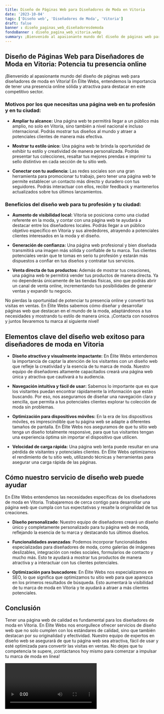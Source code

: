 ```yaml
---
title: Diseño de Páginas Web para Diseñadores de Moda en Vitoria
date: '2023-10-04'
tags: ['Diseño web', 'Diseñadores de Moda', 'Vitoria']
draft: false
banner : diseño_paginas_web_diseñadoresdemoda
fondoBanner : diseño_pagina_web_vitoria.webp
summary: ¡Bienvenido al apasionante mundo del diseño de páginas web para diseñadores de moda en Vitoria! En Élite Webs, entendemos la importancia de tener una presencia online sólida y atractiva para destacar en este competitivo sector.
---
```


## Diseño de Páginas Web para Diseñadores de Moda en Vitoria: Potencia tu presencia online

¡Bienvenido al apasionante mundo del diseño de páginas web para diseñadores de moda en Vitoria! En Élite Webs, entendemos la importancia de tener una presencia online sólida y atractiva para destacar en este competitivo sector.

### Motivos por los que necesitas una página web en tu profesión y en tu ciudad:

- **Ampliar tu alcance:** Una página web te permitirá llegar a un público más amplio, no solo en Vitoria, sino también a nivel nacional e incluso internacional. Podrás mostrar tus diseños al mundo y atraer a potenciales clientes de manera más efectiva.

- **Mostrar tu estilo único:** Una página web te brinda la oportunidad de exhibir tu estilo y creatividad de manera personalizada. Podrás presentar tus colecciones, resaltar tus mejores prendas e imprimir tu sello distintivo en cada sección de tu sitio web.

- **Conectar con tu audiencia:** Las redes sociales son una gran herramienta para promocionar tu trabajo, pero tener una página web te permite establecer un contacto más directo y duradero con tus seguidores. Podrás interactuar con ellos, recibir feedback y mantenerlos actualizados sobre tus últimos lanzamientos.

### Beneficios del diseño web para tu profesión y tu ciudad:

- **Aumento de visibilidad local:** Vitoria se posiciona como una ciudad referente en la moda, y contar con una página web te ayudará a destacar entre los diseñadores locales. Podrás llegar a un público objetivo específico en Vitoria y sus alrededores, atrayendo a potenciales clientes interesados en la moda y el diseño.

- **Generación de confianza:** Una página web profesional y bien diseñada transmitirá una imagen más sólida y confiable de tu marca. Tus clientes potenciales verán que te tomas en serio tu profesión y estarán más dispuestos a confiar en tus diseños y contratar tus servicios.

- **Venta directa de tus productos:** Además de mostrar tus creaciones, una página web te permitirá vender tus productos de manera directa. Ya no dependerás únicamente de las tiendas físicas, sino que podrás abrir un canal de venta online, incrementando tus posibilidades de generar ventas y expandir tu negocio.

No pierdas la oportunidad de potenciar tu presencia online y convertir tus visitas en ventas. En Élite Webs sabemos cómo diseñar y desarrollar páginas web que destacan en el mundo de la moda, adaptándonos a tus necesidades y mostrando tu estilo de manera única. ¡Contacta con nosotros y juntos llevaremos tu marca al siguiente nivel!

<GifSeo />

<Cta />

## Elementos clave del diseño web exitoso para diseñadores de moda en Vitoria

- **Diseño atractivo y visualmente impactante:** En Élite Webs entendemos la importancia de captar la atención de los visitantes con un diseño web que refleje la creatividad y la esencia de tu marca de moda. Nuestro equipo de diseñadores altamente capacitados creará una página web única y atractiva que cautivará a tu audiencia.

- **Navegación intuitiva y fácil de usar:** Sabemos lo importante que es que los visitantes puedan encontrar rápidamente la información que están buscando. Por eso, nos aseguramos de diseñar una navegación clara y sencilla, que permita a tus potenciales clientes explorar tu colección de moda sin problemas.

- **Optimización para dispositivos móviles:** En la era de los dispositivos móviles, es imprescindible que tu página web se adapte a diferentes tamaños de pantalla. En Élite Webs nos aseguramos de que tu sitio web tenga un diseño totalmente responsive, para que tus visitantes tengan una experiencia óptima sin importar el dispositivo que utilicen.

- **Velocidad de carga rápida:** Una página web lenta puede resultar en una pérdida de visitantes y potenciales clientes. En Élite Webs optimizamos el rendimiento de tu sitio web, utilizando técnicas y herramientas para asegurar una carga rápida de las páginas.

## Cómo nuestro servicio de diseño web puede ayudar

En Élite Webs entendemos las necesidades específicas de los diseñadores de moda en Vitoria. Trabajaremos de cerca contigo para desarrollar una página web que cumpla con tus expectativas y resalte la originalidad de tus creaciones.

- **Diseño personalizado**: Nuestro equipo de diseñadores creará un diseño único y completamente personalizado para tu página web de moda, reflejando la esencia de tu marca y destacando tus últimos diseños.

- **Funcionalidades avanzadas**: Podemos incorporar funcionalidades especializadas para diseñadores de moda, como galerías de imágenes deslizables, integración con redes sociales, formularios de contacto y mucho más. Esto te ayudará a mostrar tus productos de manera atractiva y a interactuar con tus clientes potenciales.

- **Optimización para buscadores**: En Élite Webs nos especializamos en SEO, lo que significa que optimizamos tu sitio web para que aparezca en los primeros resultados de búsqueda. Esto aumentará la visibilidad de tu marca de moda en Vitoria y te ayudará a atraer a más clientes potenciales.

## Conclusión

Tener una página web de calidad es fundamental para los diseñadores de moda en Vitoria. En Élite Webs nos enorgullece ofrecer servicios de diseño web que no solo cumplen con los estándares de calidad, sino que también destacan por su originalidad y efectividad. Nuestro equipo de expertos en diseño web se asegurará de que tu página web sea atractiva, fácil de usar y esté optimizada para convertir las visitas en ventas. No dejes que tu competencia te supere, ¡contáctanos hoy mismo para comenzar a impulsar tu marca de moda en línea!

<Video />

<CtaBot job='Diseñadores de Moda' city='Vitoria'/>

<Gmaps query='Vitoria+españa+maps' />